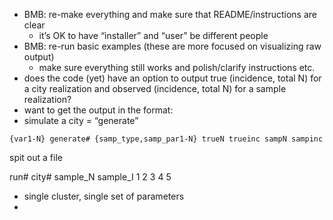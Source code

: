 * BMB: re-make everything and make sure that README/instructions are clear
    * it's OK to have "installer" and "user" be different people
* BMB: re-run basic examples (these are more focused on visualizing raw output)
    * make sure everything still works and polish/clarify instructions etc.
* does the code (yet) have an option to output true (incidence, total N) for a city realization and observed (incidence, total N) for a sample realization?
* want to get the output in the format:
* simulate a city = "generate"
```
{var1-N} generate# {samp_type,samp_par1-N} trueN trueinc sampN sampinc
```
spit out a file

run# city# sample_N sample_I
1 
2
3
4
5

* single cluster, single set of parameters
* 

